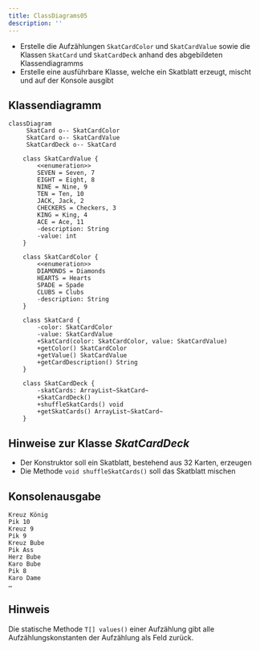 ```yaml
---
title: ClassDiagrams05
description: ''
---
```



- Erstelle die Aufzählungen `SkatCardColor` und `SkatCardValue` sowie die
  Klassen `SkatCard` und `SkatCardDeck` anhand des abgebildeten Klassendiagramms
- Erstelle eine ausführbare Klasse, welche ein Skatblatt erzeugt, mischt und auf
  der Konsole ausgibt

## Klassendiagramm

```mermaid
classDiagram
     SkatCard o-- SkatCardColor
     SkatCard o-- SkatCardValue
     SkatCardDeck o-- SkatCard

    class SkatCardValue {
        <<enumeration>>
        SEVEN = Seven, 7
        EIGHT = Eight, 8
        NINE = Nine, 9
        TEN = Ten, 10
        JACK, Jack, 2
        CHECKERS = Checkers, 3
        KING = King, 4
        ACE = Ace, 11
        -description: String
        -value: int
    }

    class SkatCardColor {
        <<enumeration>>
        DIAMONDS = Diamonds
        HEARTS = Hearts
        SPADE = Spade
        CLUBS = Clubs
        -description: String
    }

    class SkatCard {
        -color: SkatCardColor
        -value: SkatCardValue
        +SkatCard(color: SkatCardColor, value: SkatCardValue)
        +getColor() SkatCardColor
        +getValue() SkatCardValue
        +getCardDescription() String
    }

    class SkatCardDeck {
        -skatCards: ArrayList~SkatCard~
        +SkatCardDeck()
        +shuffleSkatCards() void
        +getSkatCards() ArrayList~SkatCard~
    }
```

## Hinweise zur Klasse _SkatCardDeck_

- Der Konstruktor soll ein Skatblatt, bestehend aus 32 Karten, erzeugen
- Die Methode `void shuffleSkatCards()` soll das Skatblatt mischen

## Konsolenausgabe

```console
Kreuz König
Pik 10
Kreuz 9
Pik 9
Kreuz Bube
Pik Ass
Herz Bube
Karo Bube
Pik 8
Karo Dame
…
```

## Hinweis

Die statische Methode `T[] values()` einer Aufzählung gibt alle
Aufzählungskonstanten der Aufzählung als Feld zurück.

<Exercise pullRequest="40" branchSuffix="class-diagrams/05" />
